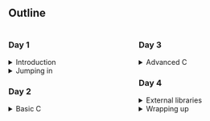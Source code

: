 ## Outline

<div style="display: flex; gap: 1em; flex-wrap: wrap;">
<div style="flex: 1 1 45%;">
<h3>Day 1</h3>
<details>
  <summary>Introduction</summary>
  <ul>
    <li>Course overview</li>
    <li>Motivation</li>
    <li>Context</li>
  </ul>
</details>
<details>
  <summary>Jumping in</summary>
</details>
<h3>Day 2</h3>
<details>
  <summary>Basic C</summary>
</details>
</div>
<div style="flex: 1 1 45%;">
<h3>Day 3</h3>
<details>
  <summary>Advanced C</summary>
</details>
<h3>Day 4</h3>
<details>
  <summary>External libraries</summary>
</details>
<details>
  <summary>Wrapping up</summary>
</details>
</div>
</div>

